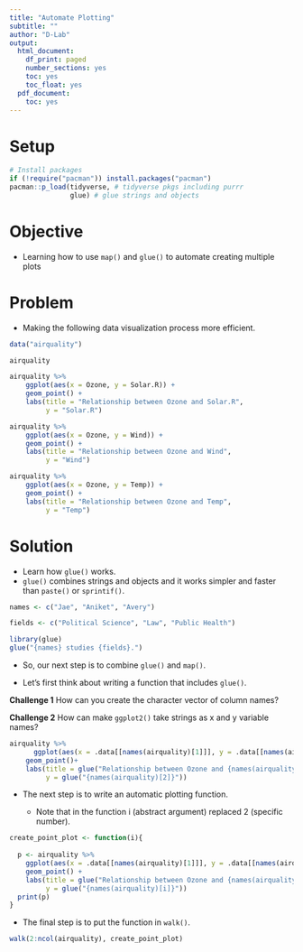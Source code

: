 ```yaml
---
title: "Automate Plotting"
subtitle: ""
author: "D-Lab"
output:
  html_document:
    df_print: paged
    number_sections: yes
    toc: yes
    toc_float: yes
  pdf_document:
    toc: yes
---
```


# Setup 

```r
# Install packages 
if (!require("pacman")) install.packages("pacman")
pacman::p_load(tidyverse, # tidyverse pkgs including purrr
               glue) # glue strings and objects 
```

# Objective 

- Learning how to use `map()` and `glue()` to automate creating multiple plots

# Problem 

- Making the following data visualization process more efficient. 

```r
data("airquality")

airquality
```


```r
airquality %>%
    ggplot(aes(x = Ozone, y = Solar.R)) +
    geom_point() +
    labs(title = "Relationship between Ozone and Solar.R",
         y = "Solar.R")

airquality %>%
    ggplot(aes(x = Ozone, y = Wind)) +
    geom_point() +
    labs(title = "Relationship between Ozone and Wind",
         y = "Wind")

airquality %>%
    ggplot(aes(x = Ozone, y = Temp)) +
    geom_point() +
    labs(title = "Relationship between Ozone and Temp",
         y = "Temp")
```

# Solution 

- Learn how `glue()` works. 
- `glue()` combines strings and objects and it works simpler and faster than `paste()` or `sprintif()`.

```r

names <- c("Jae", "Aniket", "Avery")

fields <- c("Political Science", "Law", "Public Health")

library(glue)
glue("{names} studies {fields}.")

```

- So, our next step is to combine `glue()` and `map()`. 

- Let's first think about writing a function that includes `glue()`.

**Challenge 1**
How can you create the character vector of column names? 

**Challenge 2**
How can make `ggplot2()` take strings as x and y variable names?

```r

airquality %>%
      ggplot(aes(x = .data[[names(airquality)[1]]], y = .data[[names(airquality)[2]]]))+
    geom_point()+
    labs(title = glue("Relationship between Ozone and {names(airquality)[2]}"),
         y = glue("{names(airquality)[2]}"))

```

- The next step is to write an automatic plotting function. 

    - Note that in the function i (abstract argument) replaced 2 (specific number). 

```r

create_point_plot <- function(i){
  
  p <- airquality %>%
    ggplot(aes(x = .data[[names(airquality)[1]]], y = .data[[names(airquality)[i]]]))+
    geom_point() +
    labs(title = glue("Relationship between Ozone and {names(airquality)[i]}"),
         y = glue("{names(airquality)[i]}"))
  print(p)
}

```

- The final step is to put the function in `walk()`.

```r

walk(2:ncol(airquality), create_point_plot)

```
